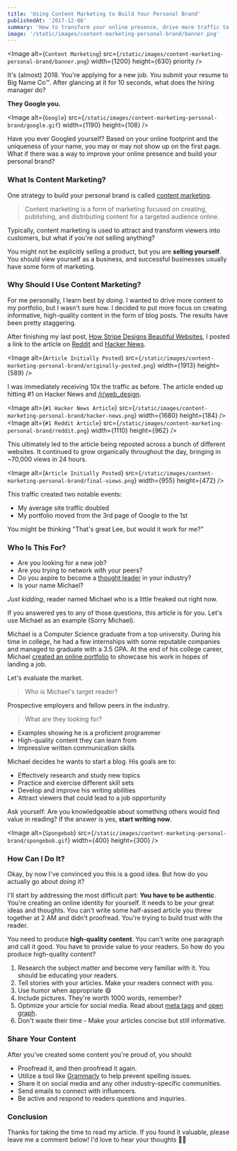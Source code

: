 ```yaml
---
title: 'Using Content Marketing to Build Your Personal Brand'
publishedAt: '2017-12-06'
summary: 'How to transform your online presence, drive more traffic to your website, and sell yourself.'
image: '/static/images/content-marketing-personal-brand/banner.png'
---
```


<Image
  alt={`Content Marketing`}
  src={`/static/images/content-marketing-personal-brand/banner.png`}
  width={1200}
  height={630}
  priority
/>

It's (almost) 2018. You're applying for a new job. You submit your resume to Big Name Co™️. After glancing at it for 10 seconds, what does the hiring manager do?

**They Google you.**

<Image
  alt={`Google`}
  src={`/static/images/content-marketing-personal-brand/google.gif`}
  width={1190}
  height={108}
/>

Have you ever Googled yourself? Based on your online footprint and the uniqueness of your name, you may or may not show up on the first page. What if there was a way to improve your online presence and build your personal brand?

### What Is Content Marketing?

One strategy to build your personal brand is called [content marketing](https://en.wikipedia.org/wiki/Content_marketing).

> Content marketing is a form of marketing focused on creating, publishing, and distributing content for a targeted audience online.

Typically, content marketing is used to attract and transform viewers into customers, but what if you're not selling anything?

You might not be explicitly selling a product, but you are **selling yourself**. You should view yourself as a business, and successful businesses usually have some form of marketing.

### Why Should I Use Content Marketing?

For me personally, I learn best by _doing_. I wanted to drive more content to my portfolio, but I wasn't sure how. I decided to put more focus on creating informative, high-quality content in the form of blog posts. The results have been pretty staggering.

After finishing my last post, [How Stripe Designs Beautiful Websites](/blog/how-stripe-designs-beautiful-websites), I posted a link to the article on [Reddit](https://www.reddit.com/) and [Hacker News](https://news.ycombinator.com/).

<Image
  alt={`Article Initially Posted`}
  src={`/static/images/content-marketing-personal-brand/originally-posted.png`}
  width={1913}
  height={589}
/>

I was immediately receiving 10x the traffic as before. The article ended up hitting #1 on Hacker News and [/r/web_design](https://www.reddit.com/r/web_design/).

<Image
  alt={`#1 Hacker News Article`}
  src={`/static/images/content-marketing-personal-brand/hacker-news.png`}
  width={1680}
  height={184}
/>
<Image
  alt={`#1 Reddit Article`}
  src={`/static/images/content-marketing-personal-brand/reddit.png`}
  width={1110}
  height={962}
/>

This ultimately led to the article being reposted across a bunch of different websites. It continued to grow organically throughout the day, bringing in ~70,000 views in 24 hours.

<Image
  alt={`Article Initially Posted`}
  src={`/static/images/content-marketing-personal-brand/final-views.png`}
  width={955}
  height={472}
/>

This traffic created two notable events:

- My average site traffic doubled
- My portfolio moved from the 3rd page of Google to the 1st

You might be thinking "That's great Lee, but would it work for me?"

### Who Is This For?

- Are you looking for a new job?
- Are you trying to network with your peers?
- Do you aspire to become a [thought leader](http://randsinrepose.com/dont-skip-this/) in your industry?
- Is your name Michael?

_Just kidding_, reader named Michael who is a little freaked out right now.

If you answered yes to any of those questions, this article is for you. Let's use Michael as an example (Sorry Michael).

Michael is a Computer Science graduate from a top university. During his time in college, he had a few internships with some reputable companies and managed to graduate with a 3.5 GPA. At the end of his college career, Michael [created an online portfolio](/blog/beginners-guide-to-the-programming-portfolio) to showcase his work in hopes of landing a job.

Let's evaluate the market.

> Who is Michael's target reader?

Prospective employers and fellow peers in the industry.

> What are they looking for?

- Examples showing he is a proficient programmer
- High-quality content they can learn from
- Impressive written communication skills

Michael decides he wants to start a blog. His goals are to:

- Effectively research and study new topics
- Practice and exercise different skill sets
- Develop and improve his writing abilities
- Attract viewers that could lead to a job opportunity

Ask yourself: Are you knowledgeable about something others would find value in reading? If the answer is yes, **start writing now**.

<Image
  alt={`Spongebob`}
  src={`/static/images/content-marketing-personal-brand/spongebob.gif`}
  width={400}
  height={300}
/>

### How Can I Do It?

Okay, by now I've convinced you this is a good idea. But how do you actually go about _doing_ it?

I'll start by addressing the most difficult part: **You have to be authentic**. You're creating an online identity for yourself. It needs to be _your_ great ideas and thoughts. You can't write some half-assed article you threw together at 2 AM and didn't proofread. You're trying to build trust with the reader.

You need to produce **high-quality content**. You can't write one paragraph and call it good. You have to provide value to your readers. So how do you produce high-quality content?

1.  Research the subject matter and become very familiar with it. You should be educating your readers.
2.  Tell stories with your articles. Make your readers connect with you.
3.  Use humor when appropriate 😄
4.  Include pictures. They're worth 1000 words, remember?
5.  Optimize your article for social media. Read about [meta tags](http://www.wordstream.com/meta-tags) and [open graph](http://ogp.me/).
6.  Don't waste their time - Make your articles concise but still informative.

### Share Your Content

After you've created some content you're proud of, you should:

- Proofread it, and then proofread it again.
- Utilize a tool like [Grammarly](https://www.grammarly.com/) to help prevent spelling issues.
- Share it on social media and any other industry-specific communities.
- Send emails to connect with influencers.
- Be active and respond to readers questions and inquiries.

### Conclusion

Thanks for taking the time to read my article. If you found it valuable, please leave me a comment below! I'd love to hear your thoughts 👍🏼
